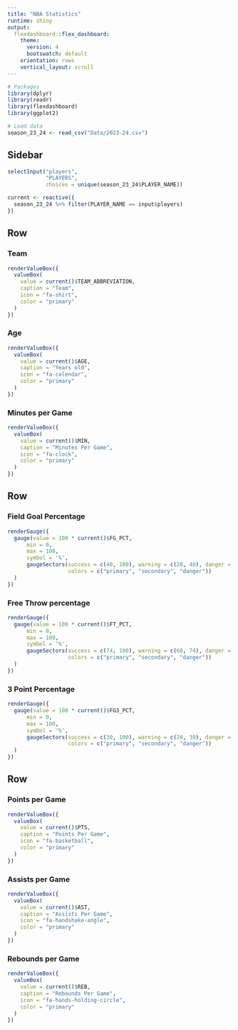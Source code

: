```yaml
---
title: "NBA Statistics"
runtime: shiny
output:
  flexdashboard::flex_dashboard:
    theme: 
      version: 4
      bootswatch: default
    orientation: rows
    vertical_layout: scroll
---
```


```r
# Packages
library(dplyr)
library(readr)
library(flexdashboard)
library(ggplot2)

# Load data
season_23_24 <- read_csv("Data/2023-24.csv")
```


Sidebar {.sidebar}
-----------------------------------------------------------------------
```r
selectInput("players",
            "PLAYERS",
            choices = unique(season_23_24$PLAYER_NAME))

current <- reactive({
  season_23_24 %>% filter(PLAYER_NAME == input$players)
})
```



Row
-----------------------------------------------------------------------

### Team 
```r
renderValueBox({
  valueBox(
    value = current()$TEAM_ABBREVIATION,
    caption = "Team",
    icon = "fa-shirt",
    color = "primary"
  )
})
```


### Age 
```r
renderValueBox({
  valueBox(
    value = current()$AGE,
    caption = "Years old",
    icon = "fa-calendar",
    color = "primary"
  )
})
```


### Minutes per Game 
```r
renderValueBox({
  valueBox(
    value = current()$MIN,
    caption = "Minutes Per Game",
    icon = "fa-clock",
    color = "primary"
  )
})
```


Row
-----------------------------------------------------------------------

### Field Goal Percentage
```r
renderGauge({
  gauge(value = 100 * current()$FG_PCT,
      min = 0,
      max = 100,
      symbol = '%', 
      gaugeSectors(success = c(40, 100), warning = c(20, 40), danger = c(0, 20),
                   colors = c("primary", "secondary", "danger"))
  )
})
```


### Free Throw percentage
```r
renderGauge({
  gauge(value = 100 * current()$FT_PCT,
      min = 0,
      max = 100,
      symbol = '%', 
      gaugeSectors(success = c(74, 100), warning = c(60, 74), danger = c(0, 60),
                   colors = c("primary", "secondary", "danger"))
  )
})
```


### 3 Point Percentage
```r
renderGauge({
  gauge(value = 100 * current()$FG3_PCT,
      min = 0,
      max = 100,
      symbol = '%', 
      gaugeSectors(success = c(30, 100), warning = c(20, 30), danger = c(0, 20),
                   colors = c("primary", "secondary", "danger"))
  )
})
```


Row
-----------------------------------------------------------------------

### Points per Game 
```r
renderValueBox({
  valueBox(
    value = current()$PTS,
    caption = "Points Per Game",
    icon = "fa-basketball",
    color = "primary"
  )
})
```


### Assists per Game 
```r
renderValueBox({
  valueBox(
    value = current()$AST,
    caption = "Assists Per Game",
    icon = "fa-handshake-angle",
    color = "primary"
  )
})
```


### Rebounds per Game 
```r
renderValueBox({
  valueBox(
    value = current()$REB,
    caption = "Rebounds Per Game",
    icon = "fa-hands-holding-circle",
    color = "primary"
  )
})
```



